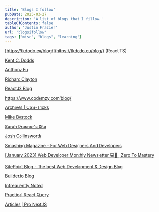 ```yaml
---
title: 'Blogs I follow'
pubDate: 2025-03-27 
description: 'A list of blogs that I fillow.'
tableOfContents: false
author: 'Justin Frazier'
url: 'blogsifollow'
tags: ["misc", "blogs", "learning"]
---
```



<Bloglist/>

[https://tkdodo.eu/blog/](https://tkdodo.eu/blog/) (React TS)

[Kent C. Dodds](https://kentcdodds.com/blog)

[Anthony Fu](https://antfu.me/)

[Richard Clayton](https://rclayton.silvrback.com/)

[ReactJS Blog](https://reactjs.org/blog)

https://www.codemzy.com/blog/

[Archives | CSS-Tricks](https://css-tricks.com/archives/)

[Mike Bostock](https://bost.ocks.org/mike/)

[Sarah Drasner's Site](https://sarahdrasnerdesign.com/)

[Josh Collinsworth](https://joshcollinsworth.com/)

[Smashing Magazine - For Web Designers And Developers](https://www.smashingmagazine.com/)

[[January 2023] Web Developer Monthly Newsletter 💻🚀 | Zero To Mastery](https://zerotomastery.io/blog/web-developer-monthly-newsletter-january-2023/)

[SitePoint Blog - The best Web Development & Design Blog](https://www.sitepoint.com/blog/)

[Builder.io Blog](https://www.builder.io/blog)

[Infrequently Noted](https://infrequently.org/)

[Practical React Query](https://tkdodo.eu/blog/practical-react-query)

[Articles | Pro NextJS](https://www.pronextjs.dev/articles)

